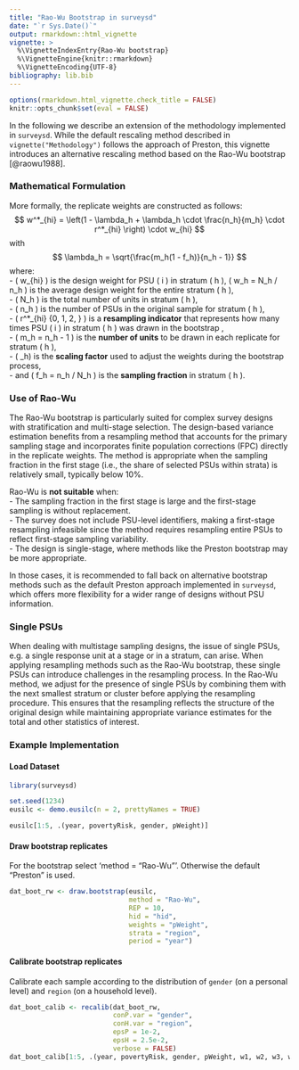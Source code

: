 ```yaml
---
title: "Rao-Wu Bootstrap in surveysd"
date: "`r Sys.Date()`"
output: rmarkdown::html_vignette
vignette: >
  %\VignetteIndexEntry{Rao-Wu bootstrap}
  %\VignetteEngine{knitr::rmarkdown}
  %\VignetteEncoding{UTF-8}
bibliography: lib.bib
---
```


```r
options(rmarkdown.html_vignette.check_title = FALSE)
knitr::opts_chunk$set(eval = FALSE)
```

In the following we describe an extension of the methodology implemented in `surveysd`.
While the default rescaling method described in `vignette("Methodology")` follows the approach of Preston, this vignette introduces an alternative rescaling method based on the Rao-Wu bootstrap [@raowu1988].

### Mathematical Formulation

More formally, the replicate weights are constructed as follows:
$$
w^*_{hi} = \left(1 - \lambda_h + \lambda_h \cdot \frac{n_h}{m_h} \cdot r^*_{hi} \right) \cdot w_{hi}
$$
with
$$
 \lambda_h = \sqrt{\frac{m_h(1 - f_h)}{n_h - 1}}
$$
where:<br>
 - \( w_{hi} \) is the design weight for PSU \( i \) in stratum \( h \), \( w_h = N_h / n_h \) is the average design weight for the entire stratum \( h \),<br>
 - \( N_h \) is the total number of units in stratum \( h \),<br>
 - \( n_h \) is the number of PSUs in the original sample for stratum \( h \),<br>
 - \( r^*_{hi} \in \{0, 1, 2, \dots\} \) is a **resampling indicator** that represents how many times PSU \( i \) in stratum \( h \)  was drawn in the bootstrap ,<br>
 - \( m_h = n_h - 1 \) is the **number of units** to be drawn in each replicate for stratum \( h \),<br>
 - \( \lambda_h\) is the **scaling factor** used to adjust the weights during the bootstrap process,<br>
 - and \( f_h = n_h / N_h \) is the **sampling fraction** in stratum \( h \).<br>

### Use of Rao-Wu
The Rao-Wu bootstrap is particularly suited for complex survey designs with stratification and multi-stage selection. The design-based variance estimation benefits from a resampling method that accounts for the primary sampling stage and incorporates finite population corrections (FPC) directly in the replicate weights.
The method is appropriate when the sampling fraction in the first stage (i.e., the share of selected PSUs within strata) is relatively small, typically below 10%. 

Rao-Wu is **not suitable** when:<br>
 - The sampling fraction in the first stage is large and the first-stage sampling is without replacement.<br>
 - The survey does not include PSU-level identifiers, making a first-stage resampling infeasible since the method requires resampling entire PSUs to reflect first-stage sampling variability.<br>
 - The design is single-stage, where methods like the Preston bootstrap may be more appropriate.<br>

In those cases, it is recommended to fall back on alternative bootstrap methods such as the default Preston approach implemented in `surveysd`, which offers more flexibility for a wider range of designs without PSU information.

### Single PSUs
When dealing with multistage sampling designs, the issue of single PSUs, e.g. a single response unit at a stage or in a stratum, can arise. When applying resampling methods such as the Rao-Wu bootstrap, these single PSUs can introduce challenges in the resampling process. In the Rao-Wu method, we adjust for the presence of single PSUs by combining them with the next smallest stratum or cluster before applying the resampling procedure. This ensures that the resampling reflects the structure of the original design while maintaining appropriate variance estimates for the total and other statistics of interest.


### Example Implementation

#### Load Dataset
```r
library(surveysd)

set.seed(1234)
eusilc <- demo.eusilc(n = 2, prettyNames = TRUE)

eusilc[1:5, .(year, povertyRisk, gender, pWeight)]
``` 

#### Draw bootstrap replicates

For the bootstrap select 'method = "Rao-Wu"'. Otherwise the default "Preston" is used.
```r
dat_boot_rw <- draw.bootstrap(eusilc, 
                              method = "Rao-Wu",
                              REP = 10, 
                              hid = "hid", 
                              weights = "pWeight", 
                              strata = "region", 
                              period = "year")
```

#### Calibrate bootstrap replicates

Calibrate each sample according to the distribution of `gender` (on a personal level) and `region` 
(on a household level). 

```r
dat_boot_calib <- recalib(dat_boot_rw, 
                          conP.var = "gender", 
                          conH.var = "region",
                          epsP = 1e-2, 
                          epsH = 2.5e-2, 
                          verbose = FALSE)
dat_boot_calib[1:5, .(year, povertyRisk, gender, pWeight, w1, w2, w3, w4)]
```


